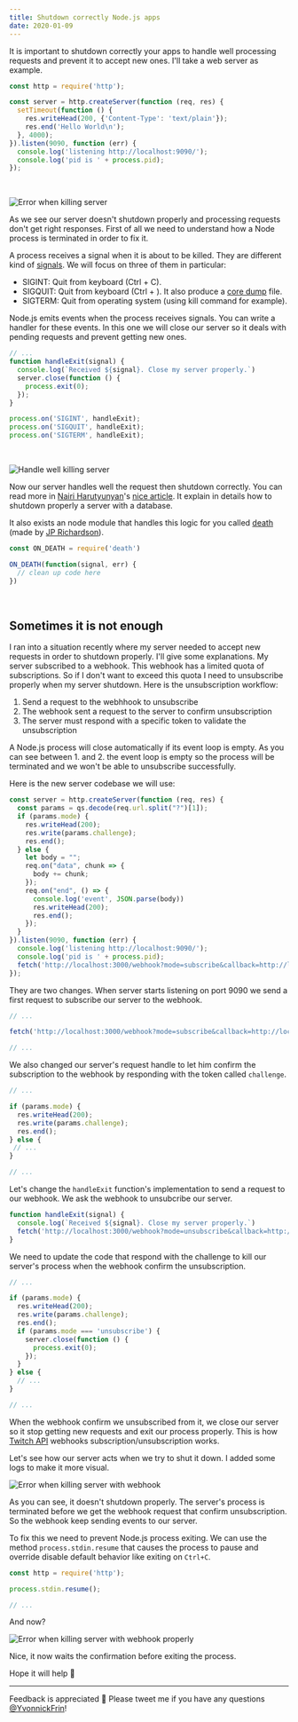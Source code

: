 ```yaml
---
title: Shutdown correctly Node.js apps
date: 2020-01-09
---
```


It is important to shutdown correctly your apps to handle well processing requests and prevent it to accept new ones. I'll take a web server as example.

```js
const http = require('http');

const server = http.createServer(function (req, res) {
  setTimeout(function () {
    res.writeHead(200, {'Content-Type': 'text/plain'});
    res.end('Hello World\n');
  }, 4000);
}).listen(9090, function (err) {
  console.log('listening http://localhost:9090/');
  console.log('pid is ' + process.pid);
});
```

<br/>

![Error when killing server](/images/kill-server.gif)

As we see our server doesn't shutdown properly and processing requests don't get right responses. First of all we need to understand how a Node process is terminated in order to fix it.

A process receives a signal when it is about to be killed. They are different kind of [signals](http://man7.org/linux/man-pages/man7/signal.7.html). We will focus on three of them in particular:

- SIGINT: Quit from keyboard (Ctrl + C).
- SIGQUIT: Quit from keyboard (Ctrl + \). It also produce a [core dump](http://man7.org/linux/man-pages/man5/core.5.html) file.
- SIGTERM: Quit from operating system (using kill command for example).

Node.js emits events when the process receives signals. You can write a handler for these events. In this one we will close our server so it deals with pending requests and prevent getting new ones.

```js
// ...
function handleExit(signal) {
  console.log(`Received ${signal}. Close my server properly.`)
  server.close(function () {
    process.exit(0);
  });
}

process.on('SIGINT', handleExit);
process.on('SIGQUIT', handleExit);
process.on('SIGTERM', handleExit);
```

<br/>

![Handle well killing server](/images/kill-server-properly.gif)

Now our server handles well the request then shutdown correctly. You can read more in [Nairi Harutyunyan](https://twitter.com/nairihar)'s [nice article](https://medium.com/hackernoon/graceful-shutdown-in-nodejs-2f8f59d1c357). It explain in details how to shutdown properly a server with a database.

It also exists an node module that handles this logic for you called [death](https://www.npmjs.com/package/death) (made by [JP Richardson](https://github.com/jprichardson)).

```js
const ON_DEATH = require('death')

ON_DEATH(function(signal, err) {
  // clean up code here
})
```

<br/>

## Sometimes it is not enough

I ran into a situation recently where my server needed to accept new requests in order to shutdown properly. I'll give some explanations. My server subscribed to a webhook. This webhook has a limited quota of subscriptions. So if I don't want to exceed this quota I need to unsubscribe properly when my server shutdown. Here is the unsubscription workflow:

1. Send a request to the webhhook to unsubscribe
2. The webhook sent a request to the server to confirm unsubscription
3. The server must respond with a specific token to validate the unsubscription

A Node.js process will close automatically if its event loop is empty. As you can see between 1. and 2. the event loop is empty so the process will be terminated and we won't be able to unsubscribe successfully.

Here is the new server codebase we will use:

```js
const server = http.createServer(function (req, res) {
  const params = qs.decode(req.url.split("?")[1]);
  if (params.mode) {
    res.writeHead(200);
    res.write(params.challenge);
    res.end();
  } else {
    let body = "";
    req.on("data", chunk => {
      body += chunk;
    });
    req.on("end", () => {
      console.log('event', JSON.parse(body))
      res.writeHead(200);
      res.end();
    });
  }
}).listen(9090, function (err) {
  console.log('listening http://localhost:9090/');
  console.log('pid is ' + process.pid);
  fetch('http://localhost:3000/webhook?mode=subscribe&callback=http://localhost:9090')
});
```

They are two changes. When server starts listening on port 9090 we send a first request to subscribe our server to the webhook.

```js
// ...

fetch('http://localhost:3000/webhook?mode=subscribe&callback=http://localhost:9090')

// ...
```

We also changed our server's request handle to let him confirm the subscription to the webhook by responding with the token called `challenge`.

```js
// ...

if (params.mode) {
  res.writeHead(200);
  res.write(params.challenge);
  res.end();
} else {
 // ...
}

// ...
```

Let's change the `handleExit` function's implementation to send a request to our webhook. We ask the webhook to unsubcribe our server.

```js
function handleExit(signal) {
  console.log(`Received ${signal}. Close my server properly.`)
  fetch('http://localhost:3000/webhook?mode=unsubscribe&callback=http://localhost:9090')
}
```

We need to update the code that respond with the challenge to kill our server's process when the webhook confirm the unsubscription.

```js
// ...

if (params.mode) {
  res.writeHead(200);
  res.write(params.challenge);
  res.end();
  if (params.mode === 'unsubscribe') {
    server.close(function () {
      process.exit(0);
    });
  }
} else {
  // ...
}

// ...
```

When the webhook confirm we unsubscribed from it, we close our server so it stop getting new requests and exit our process properly. This is how [Twitch API](https://dev.twitch.tv/docs/api/webhooks-guide) webhooks subscription/unsubscription works.

Let's see how our server acts when we try to shut it down. I added some logs to make it more visual.

![Error when killing server with webhook](/images/kill-webhook.gif)

As you can see, it doesn't shutdown properly. The server's process is terminated before we get the webhook request that confirm unsubscription. So the webhook keep sending events to our server.

To fix this we need to prevent Node.js process exiting. We can use the method `process.stdin.resume` that causes the process to pause and override disable default behavior like exiting on `Ctrl+C`.

```js
const http = require('http');

process.stdin.resume();

// ...
```

And now?

![Error when killing server with webhook properly](/images/kill-webhook-properly.gif)

Nice, it now waits the confirmation before exiting the process.

Hope it will help 🙌

<hr />

Feedback is appreciated 🙏 Please tweet me if you have any questions [@YvonnickFrin](https://twitter.com/YvonnickFrin)!
